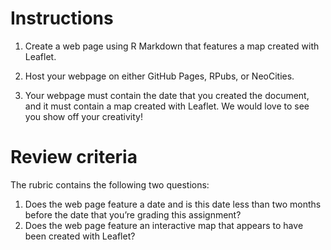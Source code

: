 # Instructions
1. Create a web page using R Markdown that features a map created with Leaflet.

2. Host your webpage on either GitHub Pages, RPubs, or NeoCities.

3. Your webpage must contain the date that you created the document, and it must contain a map created with Leaflet. We would love to see you show off your creativity! 

# Review criteria

The rubric contains the following two questions:

1. Does the web page feature a date and is this date less than two months before the date that you're grading this assignment?
2. Does the web page feature an interactive map that appears to have been created with Leaflet?
